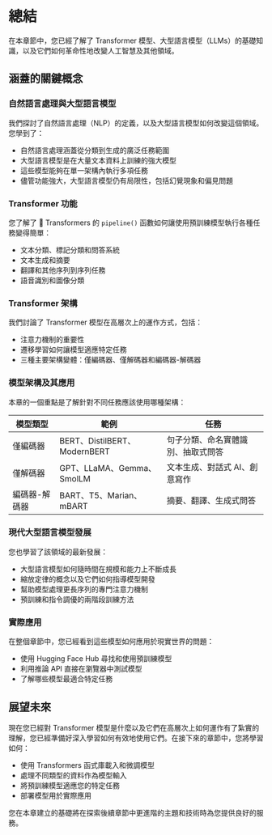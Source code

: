 # 總結

<CourseFloatingBanner
    chapter={1}
    classNames="absolute z-10 right-0 top-0"
/>

在本章節中，您已經了解了 Transformer 模型、大型語言模型（LLMs）的基礎知識，以及它們如何革命性地改變人工智慧及其他領域。

## 涵蓋的關鍵概念

### 自然語言處理與大型語言模型

我們探討了自然語言處理（NLP）的定義，以及大型語言模型如何改變這個領域。您學到了：
- 自然語言處理涵蓋從分類到生成的廣泛任務範圍
- 大型語言模型是在大量文本資料上訓練的強大模型
- 這些模型能夠在單一架構內執行多項任務
- 儘管功能強大，大型語言模型仍有局限性，包括幻覺現象和偏見問題

### Transformer 功能

您了解了 🤗 Transformers 的 `pipeline()` 函數如何讓使用預訓練模型執行各種任務變得簡單：
- 文本分類、標記分類和問答系統
- 文本生成和摘要
- 翻譯和其他序列到序列任務
- 語音識別和圖像分類

### Transformer 架構

我們討論了 Transformer 模型在高層次上的運作方式，包括：
- 注意力機制的重要性
- 遷移學習如何讓模型適應特定任務
- 三種主要架構變體：僅編碼器、僅解碼器和編碼器-解碼器

### 模型架構及其應用
本章的一個重點是了解針對不同任務應該使用哪種架構：

| 模型類型        | 範例                                       | 任務                                                                            |
|-----------------|--------------------------------------------|----------------------------------------------------------------------------------|
| 僅編碼器        | BERT、DistilBERT、ModernBERT               | 句子分類、命名實體識別、抽取式問答                                                |
| 僅解碼器        | GPT、LLaMA、Gemma、SmolLM                  | 文本生成、對話式 AI、創意寫作                                                    |
| 編碼器-解碼器   | BART、T5、Marian、mBART                    | 摘要、翻譯、生成式問答                                                           |

### 現代大型語言模型發展
您也學習了該領域的最新發展：
- 大型語言模型如何隨時間在規模和能力上不斷成長
- 縮放定律的概念以及它們如何指導模型開發
- 幫助模型處理更長序列的專門注意力機制
- 預訓練和指令調優的兩階段訓練方法

### 實際應用
在整個章節中，您已經看到這些模型如何應用於現實世界的問題：
- 使用 Hugging Face Hub 尋找和使用預訓練模型
- 利用推論 API 直接在瀏覽器中測試模型
- 了解哪些模型最適合特定任務

## 展望未來

現在您已經對 Transformer 模型是什麼以及它們在高層次上如何運作有了紮實的理解，您已經準備好深入學習如何有效地使用它們。在接下來的章節中，您將學習如何：

- 使用 Transformers 函式庫載入和微調模型
- 處理不同類型的資料作為模型輸入
- 將預訓練模型適應您的特定任務
- 部署模型用於實際應用

您在本章建立的基礎將在探索後續章節中更進階的主題和技術時為您提供良好的服務。
